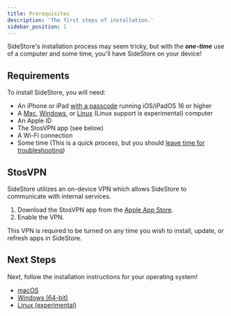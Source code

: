 ```yaml
---
title: Prerequisites
description: 'The first steps of installation.'
sidebar_position: 1
---
```


SideStore's installation process may seem tricky, but with the ***one-time*** use of a computer and some time, you'll have SideStore on your device!

## Requirements

To install SideStore, you will need:

- An iPhone or iPad [with a passcode](https://support.apple.com/en-us/119586) running iOS/iPadOS 16 or higher
- A [Mac](/docs/installation/mac), [Windows](/docs/installation/windows), or [Linux](/docs/installation/linux) (Linux support is experimental) computer
- An Apple ID
- The StosVPN app (see below)
- A Wi-Fi connection
- Some time (This is a quick process, but you should [leave time for troubleshooting](/docs/troubleshooting/))

## StosVPN

SideStore utilizes an on-device VPN which allows SideStore to communicate with internal services.

1. Download the StosVPN app from the [Apple App Store](https://apps.apple.com/us/app/stosvpn/id6744003051).
2. Enable the VPN.

This VPN is required to be turned on any time you wish to install, update, or refresh apps in SideStore.

## Next Steps 

Next, follow the installation instructions for your operating system!
- [macOS](mac)
- [Windows (64-bit)](windows)
- [Linux (experimental)](linux)
